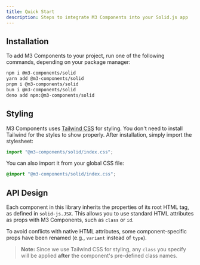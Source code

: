 ```yaml
---
title: Quick Start
description: Steps to integrate M3 Components into your Solid.js app
---
```


## Installation

To add M3 Components to your project, run one of the following commands, depending on your package manager:

```bash
npm i @m3-components/solid
yarn add @m3-components/solid
pnpm i @m3-components/solid
bun i @m3-components/solid
deno add npm:@m3-components/solid
```

## Styling

M3 Components uses [Tailwind CSS](https://tailwindcss.com/) for styling.
You don't need to install Tailwind for the styles to show properly.
After installation, simply import the stylesheet:

```javascript
import "@m3-components/solid/index.css";
```

You can also import it from your global CSS file:

```css
@import "@m3-components/solid/index.css";
```

## API Design

Each component in this library inherits the properties of its root HTML tag, as defined in `solid-js.JSX`.
This allows you to use standard HTML attributes as props with M3 Components, such as `class` or `id`.

To avoid conflicts with native HTML attributes, some component-specific props have been renamed (e.g., `variant` instead of `type`).

> **Note:** Since we use Tailwind CSS for styling,
> any `class` you specify will be applied **after** the component's pre-defined class names.

